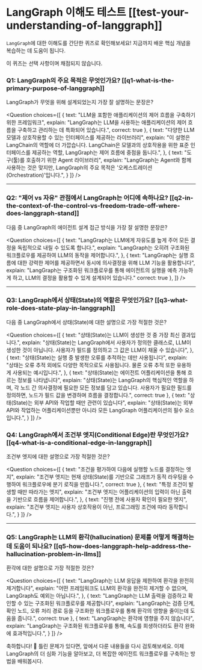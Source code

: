 # LangGraph 이해도 테스트 [[test-your-understanding-of-langgraph]]

`LangGraph`에 대한 이해도를 간단한 퀴즈로 확인해보세요! 지금까지 배운 핵심 개념을 복습하는 데 도움이 됩니다.

이 퀴즈는 선택 사항이며 채점되지 않습니다.

### Q1: LangGraph의 주요 목적은 무엇인가요? [[q1-what-is-the-primary-purpose-of-langgraph]]
LangGraph가 무엇을 위해 설계되었는지 가장 잘 설명하는 문장은?

<Question
choices={[
  {
    text: "LLM을 포함한 애플리케이션의 제어 흐름을 구축하기 위한 프레임워크",
    explain: "LangGraph는 LLM을 사용하는 애플리케이션의 제어 흐름을 구축하고 관리하는 데 특화되어 있습니다.",
    correct: true
  },
  {
    text: "다양한 LLM 모델과 상호작용할 수 있는 인터페이스를 제공하는 라이브러리",
    explain: "이 설명은 LangChain의 역할에 더 가깝습니다. LangChain은 모델과의 상호작용을 위한 표준 인터페이스를 제공하는 역할, LangGraph는 제어 흐름에 중점을 둡니다.",
  },
  {
    text: "도구(툴)를 호출하기 위한 Agent 라이브러리",
    explain: "LangGraph는 Agent와 함께 사용하는 것은 맞지만, LangGraph의 주요 목적은 '오케스트레이션(Orchestration)'입니다.",
  }
]}
/>

---

### Q2: "제어 vs 자유" 관점에서 LangGraph는 어디에 속하나요? [[q2-in-the-context-of-the-control-vs-freedom-trade-off-where-does-langgraph-stand]]
다음 중 LangGraph의 에이전트 설계 접근 방식을 가장 잘 설명한 문장은?

<Question
choices={[
  {
    text: "LangGraph는 LLM에게 자유도를 높게 주어 모든 결정을 독립적으로 내릴 수 있도록 합니다.",
    explain: "LangGraph는 오히려 구조화된 워크플로우를 제공하여 LLM의 동작을 제어합니다.",
  },
  {
    text: "LangGraph는 실행 흐름에 대한 강력한 제어를 제공하면서 동시에 의사결정을 위해 LLM 기능을 활용합니다",
    explain: "LangGraph는 구조화된 워크플로우를 통해 에이전트의 실행을 예측 가능하게 하고, LLM의 결정을 활용할 수 있게 설계되어 있습니다."
    correct: true
  },
]}
/>

---

### Q3: LangGraph에서 상태(State)의 역할은 무엇인가요? [[q3-what-role-does-state-play-in-langgraph]]
다음 중 LangGraph에서 상태(State)에 대한 설명으로 가장 적절한 것은?

<Question
choices={[
  {
    text: "상태(State)는 LLM이 생성한 것 중 가장 최신 결과입니다.",
    explain: "상태(State)는 LangGraph에서 사용자가 정의한 클래스로, LLM이 생성한 것이 아닙니다. 사용자가 필드를 정의하고 그 값은 LLM이 채울 수 있습니다",
  },
  {
    text: "상태(State)는 실행 중 발생한 오류를 추적하는 데만 사용됩니다",
    explain: "상태는 오류 추적 외에도 다양한 목적으로도 사용됩니다. 물론 오류 추적 또한 유용하게 사용되는 예시입니다.",
  },
  {
    text: "상태(State)는 에이전트 어플리케이션을 통해 흐르는 정보를 나타냅니다",
    explain: "상태(State)는 LangGraph의 핵심적인 역할을 하며, 각 노드 간 의사결정에 필요한 모든 정보를 담고 있습니다. 사용자가 필요한 필드를 정의하면, 노드가 필드 값을 변경하며 흐름을 결정합니다.",
    correct: true
  },
  {
    text: "상태(State)는 외부 API와 작업할 때만 관련이 있습니다",
    explain: "상태(State)는 외부 API와 작업하는 어플리케이션뿐만 아니라 모든 LangGraph 어플리케이션의 필수 요소입니다.",
  }
]}
/>

### Q4: LangGraph에서 조건부 엣지(Conditional Edge)란 무엇인가요? [[q4-what-is-a-conditional-edge-in-langgraph]]
조건부 엣지에 대한 설명으로 가장 적절한 것은?

<Question
choices={[
    {
    text: "조건을 평가하여 다음에 실행할 노드를 결정하는 엣지",
    explain: "조건부 엣지는 현재 상태(State)를 기반으로 그래프가 동적 라우팅을 수행하여 워크플로우에 분기 로직을 만듭니다.",
    correct: true
  },
  {
    text: "특정 조건이 발생할 때만 따라가는 엣지",
    explain: "조건부 엣지는 어플리케이션의 입력이 아닌 출력을 기반으로 흐름을 제어합니다.",
  },
  {
    text: "진행 전에 사용자 확인이 필요한 엣지",
    explain: "조건부 엣지는 사용자 상호작용이 아닌, 프로그래밍 조건에 따라 동작합니다.",
  }
]}
/>

---

### Q5: LangGraph는 LLM의 환각(hallucination) 문제를 어떻게 해결하는 데 도움이 되나요? [[q5-how-does-langgraph-help-address-the-hallucination-problem-in-llms]]
환각에 대한 설명으로 가장 적절한 것은?

<Question
choices={[
  {
    text: "LangGraph는 LLM 응답을 제한하여 환각을 완전히 제거합니다",
    explain: "어떤 프레임워크도 LLM의 환각을 완전히 제거할 수 없으며, LangGraph도 예외는 아닙니다.",
  },
  {
    text: "LangGraph는 LLM 출력을 검증하고 확인할 수 있는 구조화된 워크플로우를 제공합니다",
    explain: "LangGraph는 검증 단계, 확인 노드, 오류 처리 경로 등을 구조화한 워크플로우를 통해 환각의 영향을 줄이는데 도움을 줍니다.",
    correct: true
  },
  {
    text: "LangGraph는 환각에 영향을 주지 않습니다",
    explain: "LangGraph는 구조화된 워크플로우를 통해, 속도를 희생하더라도 환각 완화에 효과적입니다.",
  }
]}
/>

축하합니다! 🎉 틀린 문제가 있다면, 앞에서 다룬 내용들을 다시 검토해보세요. 이제 LangGraph의 더 심화 기능을 알아보고, 더 복잡한 에이전트 워크플로우를 구축하는 방법을 배워봅시다.
